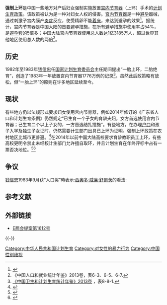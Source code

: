 '''强制上环'''是中国一些地方对产后妇女强制实施放置[[宫内节育器|宫内节育器]]（上环）手术的[[中华人民共和国计划生育|计划生育政策]]。该政策被认为是一种对妇女人权的侵害。[[宫内节育器|宫内节育器]]是一种[[避孕|避孕]]器械，通过刺激子宫内膜产[[炎症|炎症]]反应，使受精卵不能[[着床|着床]]，来达到避孕的效果<ref>{{cite web |title=Mechanisms of the Contraceptive Action of Hormonal Methods and Intrauterine Devices (IUDs) |work=Family Health International |year=2006 |url=http://www.fhi.org/en/RH/Pubs/booksReports/methodaction.htm |accessdate=2006-07-05 |archive-date=2011-10-29 |archive-url=https://web.archive.org/web/20111029161158/http://www.fhi.org/en/RH/Pubs/booksReports/methodaction.htm |dead-url=no }}</ref>。据统计，宫内节育器是中国大陆的首要避孕措施，在所有避孕措施中使用率占54%，是[[避孕套|避孕套]]的5倍多；中国大陆宫内节育器使用总人数达1亿3185万人，超过世界其他地区使用总人数的两倍<ref>《中国人口和就业统计年鉴》2013卷，表6-3、6-5、6-7.</ref>。

==历史==
1982年至1983年[[钱信忠|钱信忠]]任[[国家计划生育委员会|国家计划生育委员会]]主任期间提出“一胎上环，二胎绝育”，创造了1983年一年放置宫内节育器1776万例的记录<ref>[http://www.nhfpc.gov.cn/htmlfiles/zwgkzt/ptjnj/year2013/index2013.html 《中国卫生和计划生育统计年鉴》2013卷] {{Wayback|url=http://www.nhfpc.gov.cn/htmlfiles/zwgkzt/ptjnj/year2013/index2013.html |date=20140627032319 }}，表8-8-1.</ref>。虽然此后政策略有放松，但“一胎上环”的原则在许多地区延续至今{{clarify|date=January 2019}}。

==现状==
有些地方仍以法规形式要求妇女使用宫内节育器，例如2014年修订的《广东省人口和计划生育条例》仍然规定“已生育一个子女的育龄夫妇，女方首选使用宫内节育器；已生育二个以上子女的，一方首选结扎措施”。有些地方，在办理[[戶籍|户口]]和孩子入学及独生子女证时，仍然需要计生部门出具已上环为证明。强制上环政策在农村地区比城市更普遍。<ref>{{cite news |url=http://elianghui.people.com.cn/proposalPostDetail.do?id=16756&boardId=1&view=1 |title=E两会提案第1612号 |website=人民网 |date=2009-03-04 |author=何亚福 |accessdate=2009-10-27 }}{{Dead link|date=2018年9月 |bot=InternetArchiveBot |fix-attempted=yes }}</ref>在2014年以前中国大陆高校要求育龄教职员工上环，有些高校更明令禁止未经校计生部门允许擅自取环，并且计划生育在年终评标中占有一票否决地位。<ref>{{Cite web|title=湖北中医药大学计划生育暂行规定-黄家湖医院|url=https://web.archive.org/web/20210629070335/https://xyy.hbtcm.edu.cn/info/1005/1289.htm|access-date=2021-07-01|date=2021-06-29|work=web.archive.org}}</ref><ref>{{Cite web|title=关于印发《延安大学人口与计划生育工作管理办法》的通知-延安大学|url=https://web.archive.org/web/20210629065900/https://www.yau.edu.cn/info/1122/16053.htm|access-date=2021-07-01|date=2021-06-29|work=web.archive.org}}</ref>

== 争议 ==
{{fact|强制上环，被国际[[人权|人权]]组织认为是一种对人权的侵犯。国际[[人权|人权]]组织还把这种对公民[[生殖器官|生殖器官]]自主权的行政侵犯行为认为是极端不人道和野蛮的，并把这行为视为对人类文明的践踏和耻辱。}}[[钱信忠|钱信忠]]1983年9月获“人口奖”時表示:{{quote|中国目前的政策是控制[[人口增长率|人口增长率]]，同时提高[[生活品质|生活品质]] (...China's current policies are to bring its rate of population growth under control, while improving the quality of life... )<ref>{{cite journal|url=https://www.ncbi.nlm.nih.gov/pubmed/12159402|title=[Speech by Dr. Qian Xinzhong, Minister-in-charge of the State Family Planning Commission and Laureate of the United Nations Population Award, at the United Nations Population Award presentation ceremony (30 September 1983)]|first=X.|last=Qian|date=1983-11-29|publisher=|journal=Ren Kou Yan Jiu = Renkou Yanjiu|issue=6|pages=1|via=PubMed|pmid=12159402}}</ref>}}[[西奧多·威廉·舒爾茨|西奧多·威廉·舒爾茨]]的看法: {{quote|公共政策导致[[殺嬰|杀害女婴]]的比例高得惊人 (...public policy is responsible for the appallingly high rate of [[女性|female]] infanticide...).<ref>{{cite web|url=https://www.nytimes.com/1983/07/24/world/population-prizes-from-un-assailed.html|title=Population Prizes from U.n. Assailed|first1=Bernard D.|last1=Nossiter|first2=Special To the New York|last2=Times|date=1983-07-24|publisher=|via=NYTimes.com}}</ref>}}

== 参考文献 ==
{{Reflist}}

== 外部链接 ==
* [http://elianghui.people.com.cn/proposalPostDetail.do?id=16756&boardId=1&view=1 E两会提案第1612号]{{Dead link|date=2018年9月 |bot=InternetArchiveBot |fix-attempted=yes }}

{{-}}
{{中华人民共和国计划生育}}

[[Category:中华人民共和国计划生育|Category:中华人民共和国计划生育]]
[[Category:对女性的暴力行为|Category:对女性的暴力行为]]
[[Category:中国性别歧视|Category:中国性别歧视]]